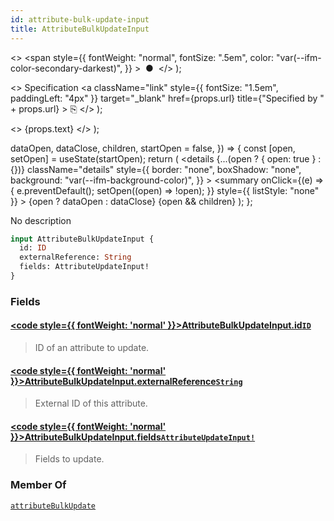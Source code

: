 ```yaml
---
id: attribute-bulk-update-input
title: AttributeBulkUpdateInput
---
```


  <>
    <span
      style={{
        fontWeight: "normal",
        fontSize: ".5em",
        color: "var(--ifm-color-secondary-darkest)",
      }}
    >
      &nbsp;●&nbsp;
    </span>
  </>
);

  <>
    Specification
    <a
      className="link"
      style={{ fontSize: "1.5em", paddingLeft: "4px" }}
      target="\_blank"
      href={props.url}
      title={"Specified by " + props.url}
    >
      ⎘
    </a>
  </>
);

  <>
    <span className={props.class}>{props.text}</span>
  </>
);


  dataOpen,
  dataClose,
  children,
  startOpen = false,
}) => {
  const [open, setOpen] = useState(startOpen);
  return (
    <details
      {...(open ? { open: true } : {})}
      className="details"
      style={{
        border: "none",
        boxShadow: "none",
        background: "var(--ifm-background-color)",
      }}
    >
      <summary
        onClick={(e) => {
          e.preventDefault();
          setOpen((open) => !open);
        }}
        style={{ listStyle: "none" }}
      >
        {open ? dataOpen : dataClose}
      </summary>
      {open && children}
    </details>
  );
};

No description

```graphql
input AttributeBulkUpdateInput {
  id: ID
  externalReference: String
  fields: AttributeUpdateInput!
}
```

### Fields

#### [<code style={{ fontWeight: 'normal' }}>AttributeBulkUpdateInput.<b>id</b></code>](#)<Bullet />[`ID`](../../../api-storefront/miscellaneous/scalars/id) <Badge class="badge badge--secondary" text="scalar"/> <Badge class="badge badge--secondary" text="miscellaneous"/>

> ID of an attribute to update.

#### [<code style={{ fontWeight: 'normal' }}>AttributeBulkUpdateInput.<b>externalReference</b></code>](#)<Bullet />[`String`](../../../api-storefront/miscellaneous/scalars/string) <Badge class="badge badge--secondary" text="scalar"/> <Badge class="badge badge--secondary" text="miscellaneous"/>

> External ID of this attribute.

#### [<code style={{ fontWeight: 'normal' }}>AttributeBulkUpdateInput.<b>fields</b></code>](#)<Bullet />[`AttributeUpdateInput!`](../../../api-storefront/attributes/inputs/attribute-update-input) <Badge class="badge badge--secondary" text="non-null"/> <Badge class="badge badge--secondary" text="input"/> <Badge class="badge badge--secondary" text="attributes"/>

> Fields to update.

### Member Of

[`attributeBulkUpdate`](../../../api-storefront/attributes/mutations/attribute-bulk-update) <Badge class="badge badge--secondary" text="mutation"/>
